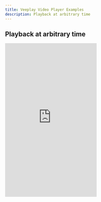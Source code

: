 ```yaml
---
title: Veeplay Video Player Examples
description: Playback at arbitrary time
--- 
```


## Playback at arbitrary time
<iframe height="500" style={{ width: '100%' }} scrolling="no" title="Veeplay - Arbitrary Playback Time" src="https://codepen.io/gabidobo/embed/PoEjjmq?default-tab=html%2Cresult&amp;editable=true" frameBorder="no" loading="lazy" allowtransparency="true" allowFullScreen>
  See the Pen <a href="https://codepen.io/gabidobo/pen/PoEjjmq">
  Veeplay - Arbitrary Playback Time</a> by Veeplay (<a href="https://codepen.io/gabidobo">@gabidobo</a>)
  on <a href="https://codepen.io">CodePen</a>.
</iframe>
